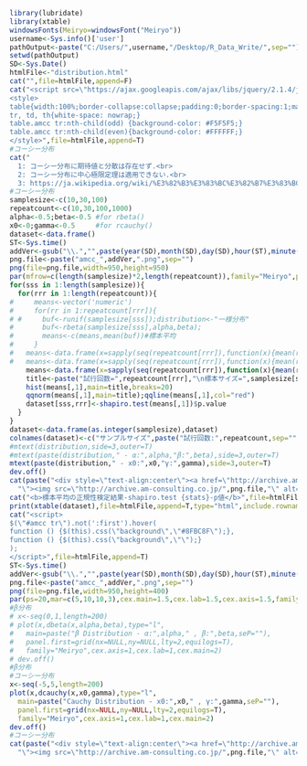 ```r
library(lubridate)
library(xtable)
windowsFonts(Meiryo=windowsFont("Meiryo"))
username<-Sys.info()['user']
pathOutput<-paste("C:/Users/",username,"/Desktop/R_Data_Write/",sep="")
setwd(pathOutput)
SD<-Sys.Date()
htmlFile<-"distribution.html"
cat("",file=htmlFile,append=F)
cat("<script src=\"https://ajax.googleapis.com/ajax/libs/jquery/2.1.4/jquery.min.js\"></script>
<style>
table{width:100%;border-collapse:collapse;padding:0;border-spacing:1;margin-left: auto;margin-right: auto;}
tr, td, th{white-space: nowrap;}
table.amcc tr:nth-child(odd) {background-color: #F5F5F5;}
table.amcc tr:nth-child(even){background-color: #FFFFFF;}
</style>",file=htmlFile,append=T)
#コーシー分布
cat("
  1: コーシー分布に期待値と分散は存在せず.<br>
  2: コーシー分布に中心極限定理は適用できない.<br>
  3: https://ja.wikipedia.org/wiki/%E3%82%B3%E3%83%BC%E3%82%B7%E3%83%BC%E5%88%86%E5%B8%83#.E6.9C.9F.E5.BE.85.E5.80.A4.E3.81.8C.E5.AE.9A.E7.BE.A9.E3.81.95.E3.82.8C.E3.81.AA.E3.81.84.E7.90.86.E7.94.B1<hr>",file=htmlFile,append=T)
#コーシー分布
samplesize<-c(10,30,100)
repeatcount<-c(10,30,100,1000)
alpha<-0.5;beta<-0.5 #for rbeta()
x0<-0;gamma<-0.5     #for rcauchy()
dataset<-data.frame()
ST<-Sys.time()  
addVer<-gsub("\\.","",paste(year(SD),month(SD),day(SD),hour(ST),minute(ST),second(ST),sep=""))
png.file<-paste("amcc_",addVer,".png",sep="")
png(file=png.file,width=950,height=950)
par(mfrow=c(length(samplesize)*2,length(repeatcount)),family="Meiryo",ps=17,oma = c(3, 3, 3, 2))
for(sss in 1:length(samplesize)){
  for(rrr in 1:length(repeatcount)){
#     means<-vector('numeric')
#     for(rr in 1:repeatcount[rrr]){
# #     buf<-runif(samplesize[sss]);distribution<-"一様分布"
#       buf<-rbeta(samplesize[sss],alpha,beta);
#       means<-c(means,mean(buf))#標本平均
#     }
#   means<-data.frame(x=sapply(seq(repeatcount[rrr]),function(x){mean(runif(samplesize[sss]))}));distribution<-"一様分布"
#   means<-data.frame(x=sapply(seq(repeatcount[rrr]),function(x){mean(rbeta(samplesize[sss],alpha,beta))}));distribution<-"ベータ分布"
    means<-data.frame(x=sapply(seq(repeatcount[rrr]),function(x){mean(rcauchy(samplesize[sss],x0,gamma))}));distribution<-"コーシー分布"
    title<-paste("試行回数=",repeatcount[rrr],"\n標本サイズ=",samplesize[sss])
    hist(means[,1],main=title,breaks=20)
    qqnorm(means[,1],main=title);qqline(means[,1],col="red")
    dataset[sss,rrr]<-shapiro.test(means[,1])$p.value
  }
}
dataset<-data.frame(as.integer(samplesize),dataset)
colnames(dataset)<-c("サンプルサイズ",paste("試行回数:",repeatcount,sep=""))
#mtext(distribution,side=3,outer=T)
#mtext(paste(distribution," - α:",alpha,"β:",beta),side=3,outer=T)
mtext(paste(distribution," - x0:",x0,"γ:",gamma),side=3,outer=T)
dev.off()
cat(paste("<div style=\"text-align:center\"><a href=\"http://archive.am-consulting.co.jp/",png.file,
  "\"><img src=\"http://archive.am-consulting.co.jp/",png.file,"\" alt=\"\" title=\"\" width=\"100%\"></a></div><br>",sep=""),file=htmlFile,append=T)
cat("<b>標本平均の正規性検定結果-shapiro.test {stats}-p値</b>",file=htmlFile,append=T)
print(xtable(dataset),file=htmlFile,append=T,type="html",include.rownames=F,html.table.attributes="id='amcc' class='amcc'")
cat("<script>
$(\"#amcc tr\").not(':first').hover(
function () {$(this).css(\"background\",\"#8FBC8F\");}, 
function () {$(this).css(\"background\",\"\");}
);
</script>",file=htmlFile,append=T)
ST<-Sys.time()  
addVer<-gsub("\\.","",paste(year(SD),month(SD),day(SD),hour(ST),minute(ST),second(ST),sep=""))
png.file<-paste("amcc_",addVer,".png",sep="")
png(file=png.file,width=950,height=400)
par(ps=20,mar=c(5,10,10,3),cex.main=1.5,cex.lab=1.5,cex.axis=1.5,family="Meiryo") 
#β分布
# x<-seq(0,1,length=200)
# plot(x,dbeta(x,alpha,beta),type="l",
#   main=paste("β Distribution - α:",alpha," , β:",beta,seP=""),
#   panel.first=grid(nx=NULL,ny=NULL,lty=2,equilogs=T),
#   family="Meiryo",cex.axis=1,cex.lab=1,cex.main=2)
# dev.off()
#β分布
#コーシー分布
x<-seq(-5,5,length=200)
plot(x,dcauchy(x,x0,gamma),type="l",
  main=paste("Cauchy Distribution - x0:",x0," , γ:",gamma,seP=""),
  panel.first=grid(nx=NULL,ny=NULL,lty=2,equilogs=T),
  family="Meiryo",cex.axis=1,cex.lab=1,cex.main=2)
dev.off()
#コーシー分布
cat(paste("<div style=\"text-align:center\"><a href=\"http://archive.am-consulting.co.jp/",png.file,
  "\"><img src=\"http://archive.am-consulting.co.jp/",png.file,"\" alt=\"\" title=\"\" width=\"100%\"></a></div><hr>",sep=""),file=htmlFile,append=T)
```